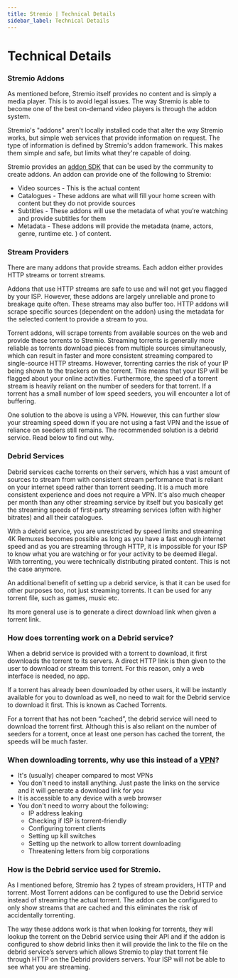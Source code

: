 ```yaml
---
title: Stremio | Technical Details
sidebar_label: Technical Details
---
```

# Technical Details

### Stremio Addons

As mentioned before, Stremio itself provides no content and is simply a media player. This is to avoid legal issues. The way Stremio is able to become one of the best on-demand video players is through the addon system. 

Stremio's "addons" aren't locally installed code that alter the way Stremio works, but simple web services that provide information on request. The type of information is defined by Stremio's addon framework. This makes them simple and safe, but limits what they're capable of doing.

Stremio provides an [addon SDK](https://github.com/Stremio/stremio-addon-sdk) that can be used by the community to create addons. An addon can provide one of the following to Stremio:

- Video sources - This is the actual content
- Catalogues - These addons are what will fill your home screen with content but they do not provide sources
- Subtitles - These addons will use the metadata of what you’re watching and provide subtitles for them
- Metadata - These addons will provide the metadata (name, actors, genre, runtime etc. ) of content.

### Stream Providers

There are many addons that provide streams. Each addon either provides HTTP streams or torrent streams. 

Addons that use HTTP streams are safe to use and will not get you flagged by your ISP. However, these addons are largely unreliable and prone to breakage quite often. These streams may also buffer too. HTTP addons will scrape specific sources (dependent on the addon) using the metadata for the selected content to provide a stream to you.

Torrent addons, will scrape torrents from available sources on the web and provide these torrents to Stremio. Streaming torrents is generally more reliable as torrents download pieces from multiple sources simultaneously, which can result in faster and more consistent streaming compared to single-source HTTP streams. However, torrenting carries the risk of your IP being shown to the trackers on the torrent. This means that your ISP will be flagged about your online activities. Furthermore, the speed of a torrent stream is heavily reliant on the number of seeders for that torrent. If a torrent has a small number of low speed seeders, you will encounter a lot of buffering. 

One solution to the above is using a VPN. However, this can further slow your streaming speed down if you are not using a fast VPN and the issue of reliance on seeders still remains. The recommended solution is a debrid service. Read below to find out why.

### Debrid Services

Debrid services cache torrents on their servers, which has a vast amount of sources to stream from with consistent stream performance that is reliant on your internet speed rather than torrent seeding. It is a much more consistent experience and does not require a VPN. It's also much cheaper per month than any other streaming service by itself but you basically get the streaming speeds of first-party streaming services (often with higher bitrates) and all their catalogues.

With a debrid service, you are unrestricted by speed limits and streaming 4K Remuxes becomes possible as long as you have a fast enough internet speed and as you are streaming through HTTP, it is impossible for your ISP to know what you are watching or for your activity to be deemed illegal. With torrenting, you were technically distributing pirated content. This is not the case anymore.

An additional benefit of setting up a debrid service, is that it can be used for other purposes too, not just streaming torrents. It can be used for any torrent file, such as games, music etc.

Its more general use is to generate a direct download link when given a torrent link.

### **How does torrenting work on a Debrid service?**

When a debrid service is provided with a torrent to download, it first downloads the torrent to its servers. A direct HTTP link is then given to the user to download or stream this torrent. For this reason, only a web interface is needed, no app.

If a torrent has already been downloaded by other users, it will be instantly available for you to download as well, no need to wait for the Debrid service to download it first. This is known as Cached Torrents.

For a torrent that has not been “cached”, the debrid service will need to download the torrent first. Although this is also reliant on the number of seeders for a torrent, once at least one person has cached the torrent, the speeds will be much faster. 

### **When downloading torrents, why use this instead of a [VPN](https://en.wikipedia.org/wiki/Virtual_private_network)?**

- It's (usually) cheaper compared to most VPNs
- You don't need to install anything. Just paste the links on the service and it will generate a download link for you
- It is accessible to any device with a web browser
- You don't need to worry about the following:
    - IP address leaking
    - Checking if ISP is torrent-friendly
    - Configuring torrent clients
    - Setting up kill switches
    - Setting up the network to allow torrent downloading
    - Threatening letters from big corporations

### How is the Debrid service used for Stremio.

As I mentioned before, Stremio has 2 types of stream providers, HTTP and torrent. Most Torrent addons can be configured to use the Debrid service instead of streaming the actual torrent. The addon can be configured to only show streams that are cached and this eliminates the risk of accidentally torrenting. 

The way these addons work is that when looking for torrents, they will lookup the torrent on the Debrid service using their API and if the addon is configured to show debrid links then it will provide the link to the file on the debrid service’s servers which allows Stremio to play that torrent file through HTTP on the Debrid providers servers. Your ISP will not be able to see what you are streaming.